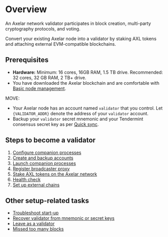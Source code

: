 # Overview


An Axelar network validator participates in block creation, multi-party cryptography protocols, and voting.

Convert your existing Axelar node into a validator by staking AXL tokens and attaching external EVM-compatible blockchains.

## Prerequisites

- **Hardware:** Minimum: 16 cores, 16GB RAM, 1.5 TB drive. Recommended: 32 cores, 32 GB RAM, 2 TB+ drive.
- You have downloaded the Axelar blockchain and are comfortable with [Basic node management](../../node/basic).

MOVE:

- Your Axelar node has an account named `validator` that you control. Let `{VALIDATOR_ADDR}` denote the address of your `validator` account.
- Backup your `validator` secret mnemonic and your Tendermint consensus secret key as per [Quick sync](/node/join).

## Steps to become a validator

1. [Configure companion processes](config)
2. [Create and backup accounts](backup)
3. [Launch companion processes](vald-tofnd)
4. [Register broadcaster proxy](register-broadcaster)
5. [Stake AXL tokens on the Axelar network](stake-axl)
6. [Health check](health-check)
7. [Set up external chains](/validator/external-chains/overview)

## Other setup-related tasks

- [Troubleshoot start-up](../troubleshoot/startup)
- [Recover validator from mnemonic or secret keys](manual#generate-keys)
- [Leave as a validator](../troubleshoot/leave)
- [Missed too many blocks](../troubleshoot/missed-too-many-blocks)
